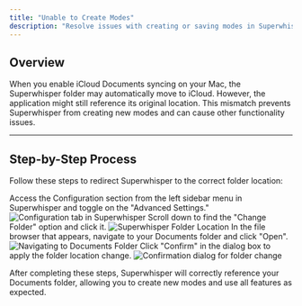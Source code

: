 ```yaml
---
title: "Unable to Create Modes"
description: "Resolve issues with creating or saving modes in Superwhisper"
---
```


## Overview
When you enable iCloud Documents syncing on your Mac, the Superwhisper folder may automatically move to iCloud. However, the application might still reference its original location. This mismatch prevents Superwhisper from creating new modes and can cause other functionality issues.

---
## Step-by-Step Process
Follow these steps to redirect Superwhisper to the correct folder location:

<Steps>
  <Step title="Open the Configuration Tab">
    Access the Configuration section from the left sidebar menu in Superwhisper and toggle on the "Advanced Settings."
      <img style={{ borderRadius: '0.5rem' }} src="/images/common-issues/unable-to-create-mode-001.png" alt="Configuration tab in Superwhisper" />
  </Step>
  
  <Step title="Change Folder Location">
    Scroll down to find the "Change Folder" option and click it.
      <img style={{ borderRadius: '0.5rem' }} src="/images/common-issues/unable-to-create-mode-002.png" alt="Superwhisper Folder Location" />
  </Step>
  
  <Step title="Select Documents Folder">
    In the file browser that appears, navigate to your Documents folder and click "Open".
      <img style={{ borderRadius: '0.5rem' }} src="/images/common-issues/unable-to-create-mode-003.png" alt="Navigating to Documents Folder" />
  </Step>
  
  <Step title="Confirm the Change">
    Click "Confirm" in the dialog box to apply the folder location change.
   <img style={{ borderRadius: '0.5rem' }} src="/images/common-issues/unable-to-create-mode-004.png" alt="Confirmation dialog for folder change" />
  </Step>
</Steps>

After completing these steps, Superwhisper will correctly reference your Documents folder, allowing you to create new modes and use all features as expected.